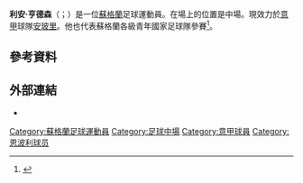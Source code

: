 {{noteTA
|G1=Football
|G2=uefa
|1=zh-hans:亨德森;zh-hk:軒達臣;zh-tw:亨德森;
}}
{{Infobox football biography
| name                = Liam Henderson
| fullname            = Liam Henderson
| birth_date          = {{birth date and age|1996|4|25|df=yes}}
| birth_place         = [[蘇格蘭|蘇格蘭]][[利文斯通_(西洛錫安)|利雲斯頓]]
| height              = 1.83 m
| position            = 中場
| currentclub         = [[恩波利足球俱乐部|安玻里]]
| clubnumber          = 8
| youthclubs1         = Celtic
| youthyears1         = 2008–2013
| years1              = 2013–2018
| clubs1              = [[凯尔特人足球俱乐部|些路迪]]
| caps1               = 29
| goals1              = 3
| years2              = 2015
| clubs2              = → [[洛辛堡足球會|洛辛堡]] (loan)
| caps2               = 9
| goals2              = 3
| years3              = 2015–2016
| clubs3              = → [[希伯尼安足球俱乐部|喜伯年]] (loan)
| caps3               = 32
| goals3              = 5
| years4              = 2018
| clubs4              = [[巴里足球俱乐部|巴里]]
| caps4               = 18
| goals4              = 2
| years5              = 2018–2020
| clubs5              = [[維羅納足球俱樂部|維羅納]]
| caps5               = 32
| goals5              = 3
| years6              = 2020
| clubs6              = → [[恩波利足球俱乐部|安玻里]] (loan)
| caps6               = 16
| goals6              = 1
| years7              = 2020–2021
| clubs7              = [[莱切足球俱乐部|萊切]]
| caps7               = 38
| goals7              = 3
| years8              = 2021–
| clubs8              = [[恩波利足球俱乐部|安玻里]] 
| caps8               = 13
| goals8              = 0
| nationalyears1      = 2011–2012
| nationalteam1       = 蘇格蘭U16<ref>{{cite web |url=http://www.scottishfa.co.uk/football_player_profile.cfm?page=2492&playerID=115194&squadID=17 |title=U16 Profiles – Liam Henderson |work=Scottish FA |access-date=11 February 2014 |archive-date=2016-04-17 |archive-url=https://web.archive.org/web/20160417010916/http://www.scottishfa.co.uk/football_player_profile.cfm?page=2492&playerID=115194&squadID=17 }}</ref>
| nationalcaps1       = 9
| nationalgoals1      = 1
| nationalyears2      = 2012–2013
| nationalteam2       = 蘇格蘭U17<ref>{{cite web |url=http://www.scottishfa.co.uk/football_player_profile.cfm?page=2492&playerID=115194&squadID=13 |title=U17 Profiles – Liam Henderson |work=Scottish FA |access-date=11 February 2014 |archive-date=2016-05-07 |archive-url=https://web.archive.org/web/20160507215737/http://scottishfa.co.uk/football_player_profile.cfm?page=2492&playerID=115194&squadID=13 }}</ref>
| nationalcaps2       = 6
| nationalgoals2      = 0
| nationalyears3      = 2013–2015
| nationalteam3       = 蘇格蘭U19<ref name="u19">{{cite web |url=http://www.scottishfa.co.uk/football_player_profile.cfm?page=2492&playerID=115194&squadID=9 |title=U19 Profiles – Liam Henderson |work=Scottish FA |access-date=28 October 2014 |archive-date=2015-10-02 |archive-url=https://web.archive.org/web/20151002150340/http://www.scottishfa.co.uk/football_player_profile.cfm?page=2492&playerID=115194&squadID=9 }}</ref><ref name="sway" />
| nationalcaps3       = 13
| nationalgoals3      = 3
| nationalyears4      = 2015–2017
| nationalteam4       = [[蘇格蘭21歲以下足球代表隊|蘇格蘭U21]]<ref name="u21">{{cite web |url=http://www.scottishfa.co.uk/football_player_profile.cfm?page=2492&playerID=115194&squadID=5 |title=U21 Profiles – Liam Henderson |work=Scottish FA |access-date=24 February 2017 |archive-date=2017-02-24 |archive-url=https://web.archive.org/web/20170224131657/http://www.scottishfa.co.uk/football_player_profile.cfm?page=2492&playerID=115194&squadID=5 }}</ref><ref name="sway" />
| nationalcaps4       = 9
| nationalgoals4      = 0
| club-update            = 18:25, 22 November 2021 (UTC)
| ntupdate            = 18:49, 25 February 2019 (GMT)
}}

'''利安·亨德森'''（{{lang-en|Liam Henderson}}；{{bd|1996年|4月25日}}）是一位[[蘇格蘭|蘇格蘭]]足球運動員。在場上的位置是中場。現效力於[[意甲|意甲]]球隊[[恩波利足球俱乐部|安玻里]]。他也代表蘇格蘭各級青年國家足球隊參賽<ref>{{cite web|title=Scotland end under-19 campaign with defeat|url=http://www.scottishfa.co.uk/scottish_fa_news.cfm?page=1962&newsCategoryID=6&newsID=13375|website=scottishfa.co.uk|accessdate=6 June 2014|date=30 May 2014|archive-url=https://web.archive.org/web/20150924140256/http://www.scottishfa.co.uk/scottish_fa_news.cfm?page=1962&newsCategoryID=6&newsID=13375|archive-date=2015-09-24|dead-url=yes}}</ref>。

==參考資料==
{{Reflist}}

==外部連結==
*{{soccerbase|id=71933}}

{{恩波利球员名单}}

{{DEFAULTSORT:Henderson, Liam}}
[[Category:蘇格蘭足球運動員|Category:蘇格蘭足球運動員]]
[[Category:足球中場|Category:足球中場]]
[[Category:意甲球員|Category:意甲球員]]
[[Category:恩波利球员|Category:恩波利球员]]